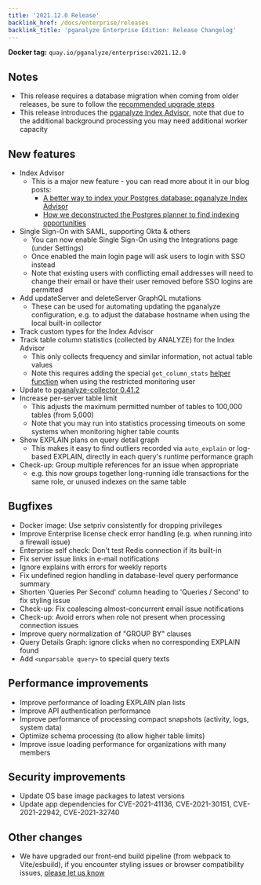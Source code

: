 ```yaml
---
title: '2021.12.0 Release'
backlink_href: /docs/enterprise/releases
backlink_title: 'pganalyze Enterprise Edition: Release Changelog'
---
```


**Docker tag:** `quay.io/pganalyze/enterprise:v2021.12.0`

## Notes

* This release requires a database migration when coming from older releases, be sure to follow the [recommended upgrade steps](/docs/enterprise/upgrade)
* This release introduces the [pganalyze Index Advisor](/blog/introducing-pganalyze-index-advisor), note that due to the additional background processing you may need additional worker capacity

## New features

* Index Advisor
  - This is a major new feature - you can read more about it in our blog posts:
    - [A better way to index your Postgres database: pganalyze Index Advisor](/blog/introducing-pganalyze-index-advisor)
    - [How we deconstructed the Postgres planner to find indexing opportunities](/blog/deconstructing-the-postgres-planner)
* Single Sign-On with SAML, supporting Okta & others
  - You can now enable Single Sign-On using the Integrations page (under Settings)
  - Once enabled the main login page will ask users to login with SSO instead
  - Note that existing users with conflicting email addresses will need to change their email or have their user removed before SSO logins are permitted
* Add updateServer and deleteServer GraphQL mutations
  - These can be used for automating updating the pganalyze configuration, e.g. to adjust the database hostname when using the local built-in collector
* Track custom types for the Index Advisor
* Track table column statistics (collected by ANALYZE) for the Index Advisor
  - This only collects frequency and similar information, not actual table values
  - Note this requires adding the special `get_column_stats` [helper function](https://github.com/pganalyze/collector#setting-up-a-restricted-monitoring-user) when using the restricted monitoring user
* Update to [pganalyze-collector 0.41.2](https://github.com/pganalyze/collector/blob/main/CHANGELOG.md)
* Increase per-server table limit
  - This adjusts the maximum permitted number of tables to 100,000 tables (from 5,000)
  - Note that you may run into statistics processing timeouts on some systems when monitoring higher table counts
* Show EXPLAIN plans on query detail graph
  - This makes it easy to find outliers recorded via `auto_explain` or log-based EXPLAIN, directly in each query's runtime performance graph
* Check-up: Group multiple references for an issue when appropriate
  - e.g. this now groups together long-running idle transactions for the same role, or unused indexes on the same table


## Bugfixes

* Docker image: Use setpriv consistently for dropping privileges
* Improve Enterprise license check error handling (e.g. when running into a firewall issue)
* Enterprise self check: Don't test Redis connection if its built-in
* Fix server issue links in e-mail notifications
* Ignore explains with errors for weekly reports
* Fix undefined region handling in database-level query performance summary
* Shorten 'Queries Per Second' column heading to 'Queries / Second' to fix styling issue
* Check-up: Fix coalescing almost-concurrent email issue notifications
* Check-up: Avoid errors when role not present when processing connection issues
* Improve query normalization of "GROUP BY" clauses
* Query Details Graph: ignore clicks when no corresponding EXPLAIN found
* Add `<unparsable query>` to special query texts


## Performance improvements

* Improve performance of loading EXPLAIN plan lists
* Improve API authentication performance
* Improve performance of processing compact snapshots (activity, logs, system data)
* Optimize schema processing (to allow higher table limits)
* Improve issue loading performance for organizations with many members

## Security improvements

* Update OS base image packages to latest versions
* Update app dependencies for CVE-2021-41136, CVE-2021-30151, CVE-2021-22942, CVE-2021-32740


## Other changes

* We have upgraded our front-end build pipeline (from webpack to Vite/esbuild), if you encounter styling issues or browser compatibility issues, [please let us know](/contact)
